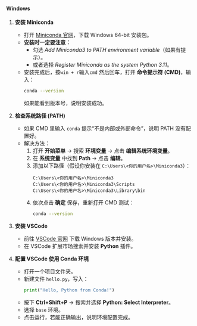 #### Windows

1. **安装 Miniconda**
   - 打开 [Miniconda 官网](https://docs.conda.io/en/latest/miniconda.html)，下载 Windows 64-bit 安装包。
   - **安装时一定要注意：**
     - 勾选 *Add Miniconda3 to PATH environment variable*（如果有提示）。
     - 或者选择 *Register Miniconda as the system Python 3.11*。
   - 安装完成后，按`win + r`输入`cmd` 然后回车，打开 **命令提示符 (CMD)**，输入：
     ```bash
     conda --version
     ```
     如果能看到版本号，说明安装成功。

2. **检查系统路径 (PATH)**
   - 如果 CMD 里输入 `conda` 提示“不是内部或外部命令”，说明 PATH 没有配置好。
   - 解决方法：
     1. 打开 **开始菜单** → 搜索 **环境变量** → 点击 **编辑系统环境变量**。
     2. 在 **系统变量** 中找到 **Path** → 点击 **编辑**。
     3. 添加以下路径（假设你安装在 `C:\Users\<你的用户名>\Miniconda3`）：
        ```
        C:\Users\<你的用户名>\Miniconda3
        C:\Users\<你的用户名>\Miniconda3\Scripts
        C:\Users\<你的用户名>\Miniconda3\Library\bin
        ```
     4. 依次点击 **确定** 保存，重新打开 CMD 测试：
        ```bash
        conda --version
        ```

3. **安装 VSCode**
   - 前往 [VSCode 官网](https://code.visualstudio.com/) 下载 Windows 版本并安装。
   - 在 VSCode 扩展市场搜索并安装 **Python** 插件。

4. **配置 VSCode 使用 Conda 环境**
   - 打开一个项目文件夹。
   - 新建文件 `hello.py`，写入：
     ```python
     print("Hello, Python from Conda!")
     ```
   - 按下 **Ctrl+Shift+P** → 搜索并选择 **Python: Select Interpreter**。
   - 选择 `base` 环境。
   - 点击运行，若能正确输出，说明环境配置完成。
